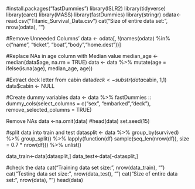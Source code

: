 #install.packages("fastDummies")
library(ISLR2)
library(tidyverse)
library(caret)
library(MASS)
library(fastDummies)
library(stringr)
odata<- read.csv("Titanic_Survival_Data.csv")
cat("Size of entire data set:", nrow(odata), "\n")

#Remove Unneeded Columns'
data <- odata[, !(names(odata) %in% c("name", "ticket", "boat","body","home.dest"))]

#Replace NAs in age column with Median value 
median_age <- median(data$age, na.rm = TRUE)
data <- data %>%
  mutate(age = ifelse(is.na(age), median_age, age))

#Extract deck letter from cabin
data$deck <- substr(data$cabin, 1,1)
data$cabin <- NULL

#Create dummy variables
data <- data %>%
  fastDummies :: dummy_cols(select_columns = c("sex", "embarked","deck"),
                            remove_selected_columns = TRUE)

Remove NAs
data <-na.omit(data)
#head(data)
set.seed(15)

#split data into train and test
datasplit <- data %>%
  group_by(survived) %>%
  group_split() %>%
  lapply(function(df) sample(seq_len(nrow(df)), size = 0.7 * nrow(df))) %>%
  unlist()

data_train<-data[datasplit,]
data_test<-data[-datasplit,]

#check the data
cat("Training data set size:", nrow(data_train), "\n")
cat("Testing data set size:", nrow(data_test), "\n")
cat("Size of entire data set:", nrow(data), "\n")
head(data)
